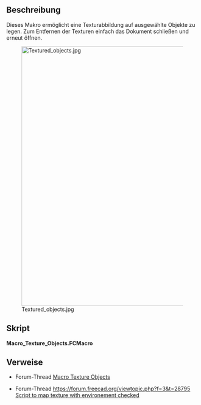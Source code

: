 <languages/>

{{Macro/de
|Name=Texture Objects
|Translate=Textur-Objekte
|Icon=Macro_Texture_Objects.png
|Description=Dieses Makro ermöglicht eine Texturabbildung auf ausgewählte Objekte zu legen. Zum Entfernen der Texturen einfach das Dokument schließen und erneut öffnen.
|Author=yorik
|Version=1.1
|Date=2023-12-08
|Download=[https://wiki.freecad.org/wiki/images/d/da/Macro_Texture_Objects.png Werkzeugleisten-Symbol]
|FCVersion= 0.18 und darunter
}}

<span id="Description"></span>
==Beschreibung==

Dieses Makro ermöglicht eine Texturabbildung auf ausgewählte Objekte zu legen. Zum Entfernen der Texturen einfach das Dokument schließen und erneut öffnen.

[[Image:Textured_objects.jpg|680px]]

<span id="Script"></span>
==Skript==

'''Macro_Texture_Objects.FCMacro'''

{{MacroCode|code=

import FreeCADGui
from PySide import QtGui
from pivy import coin

# get a jpg filename
jpgfilename = QtGui.QFileDialog.getOpenFileName(QtGui.QApplication.activeWindow(),'Open image file','*.jpg')

# apply textures
for obj in FreeCADGui.Selection.getSelection():
    rootnode = obj.ViewObject.RootNode
    tex =  coin.SoTexture2()
    tex.filename = str(jpgfilename[0])
    rootnode.insertChild(tex,1)

}}

<span id="Links"></span>
==Verweise==

* Forum-Thread [https://forum.freecad.org/viewtopic.php?t=7216 Macro Texture Objects]

* Forum-Thread [[https://forum.freecad.org/viewtopic.php?f=3&t=28795 Script to map texture with environement checked]]